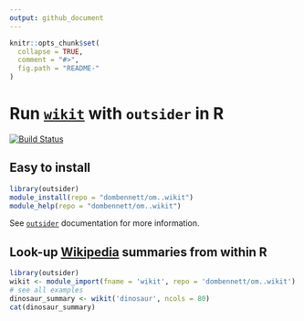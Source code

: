```yaml
---
output: github_document
---
```


<!-- README.md is generated from README.Rmd. Please edit that file -->
<!-- devtools::rmarkdown::render("README.Rmd") -->
<!-- Rscript -e "library(knitr); knit('README.Rmd')" -->

```r
knitr::opts_chunk$set(
  collapse = TRUE,
  comment = "#>",
  fig.path = "README-"
)
```

# Run [`wikit`](https://www.npmjs.com/package/wikit) with `outsider` in R

[![Build Status](https://travis-ci.org/dombennett/om..wikit.svg?branch=master)](https://travis-ci.org/dombennett/om..wikit)

## Easy to install

```r
library(outsider)
module_install(repo = "dombennett/om..wikit")
module_help(repo = "dombennett/om..wikit")
```

See [`outsider`](https://github.com/AntonelliLab/outsider) documentation for
more information.


## Look-up [Wikipedia](https://en.wikipedia.org) summaries from within R

```r
library(outsider)
wikit <- module_import(fname = 'wikit', repo = 'dombennett/om..wikit')
# see all examples
dinosaur_summary <- wikit('dinosaur', ncols = 80)
cat(dinosaur_summary)
```

